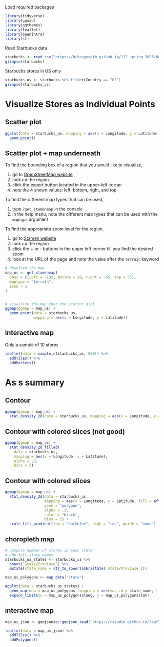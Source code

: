 Load required packages

```r
library(tidyverse)
library(ggmap)
library(ggthemes)
library(leaflet)
library(openintro)
library(sf)
```

Read Starbucks data

```r
starbucks <- read_csv("https://bcheggeseth.github.io/112_spring_2023/data/starbucks.csv")
glimpse(starbucks)
```

Starbucks stores in US only

```r
starbucks_us <- starbucks %>% filter(Country == "US")
glimpse(starbucks_us)
```

# Visualize Stores as Individual Points

## Scatter plot

```r
ggplot(data = starbucks_us, mapping = aes(x = Longitude, y = Latitude)) +
  geom_point()
```

## Scatter plot + map underneath

To find the bounding box of a region that you would like to visualize,

1.  go to [OpenStreetMap website](https://www.openstreetmap.org/)
2.  look up the region
3.  click the export button located in the upper-left corner
4.  note the 4 shown values: left, bottom, right, and top


To find the different map types that can be used,

1. type `?get_stamenmap` in the console
2. in the help menu, note the different map types that can be used with the `maptype` argument


To find the appropriate zoom level for the region,

1. go to [Stamen website](https://maps.stamen.com/terrain/#9/44.9531/-93.0904)
2. look up the region
3. click the + or - buttons in the upper left corner till you find the desired zoom
4. look at the URL of the page and note the value after the `terrain` keyword


```r
# download the map
map_us <- get_stamenmap(
  bbox = c(left = -132, bottom = 20, right = -65, top = 55),
  maptype = "terrain",
  zoom = 5
)


# visualize the map then the scatter plot
ggmap(ggmap = map_us) +
  geom_point(data = starbucks_us, 
             mapping = aes(x = Longitude, y = Latitude))
```

## interactive map

Only a sample of 10 stores

```r
leaflet(data = sample_n(starbucks_us, 500)) %>% 
  addTiles() %>% 
  addMarkers()
```

# As s summary

## Contour

```r
ggmap(ggmap = map_us) +
  stat_density_2d(data = starbucks_us, mapping = aes(x = Longitude, y = Latitude))
```

## Contour with colored slices (not good)

```r
ggmap(ggmap = map_us) +
  stat_density_2d_filled(
    data = starbucks_us, 
    mapping = aes(x = Longitude, y = Latitude),
    alpha = .3,
    bins = 5)
```

## Contour with colored slices

```r
ggmap(ggmap = map_us) +
  stat_density_2d(data = starbucks_us, 
                  mapping = aes(x = Longitude, y = Latitude, fill = after_stat(level)), 
                  geom = "polygon",
                  alpha = .3,
                  color = "black",
                  bins = 5) +
  scale_fill_gradient(low = "darkblue", high = "red", guide = "none")
```

## choropleth map

```r
# compute number of stores in each state
# add full state names
starbucks_us_states <- starbucks_us %>% 
  count(`State/Province`) %>% 
  mutate(state_name = str_to_lower(abbr2state(`State/Province`)))

map_us_polygons <- map_data("state")

ggplot(data = starbucks_us_states) + 
  geom_map(map = map_us_polygons, mapping = aes(map_id = state_name, fill = n)) +
  expand_limits(x = map_us_polygons$long, y = map_us_polygons$lat)
```

## interactive map

```r
map_us_json <- geojsonio::geojson_read("https://rstudio.github.io/leaflet/json/us-states.geojson", what = "sp")

leaflet(data = map_us_json) %>% 
  addTiles() %>% 
  addPolygons()
```
